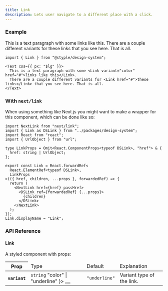 ```yaml
---
title: Link
description: Lets user navigate to a different place with a click.
---
```


### Example

<Preview>
  <Text css={{ px: "$lg" }}>This is a text paragraph with some <Link variant="color" href="#">links like this</Link>. There are a couple different variants for <Link href="#">these links</Link> that you see here. That is all.</Text>
</Preview>

```tsx outline=true
import { Link } from "@styple/design-system";

<Text css={{ px: "$lg" }}>
  This is a text paragraph with some <Link variant="color" href="#">links like this</Link>.
  There are a couple different variants for <Link href="#">these links</Link> that you see here. That is all.
</Text>
```

### With `next/link`

When using something like Next.js you might want to make a wrapper for this component, which can be done like so:

```tsx 
import NextLink from "next/link";
import { Link as DSLink } from "../packages/design-system";
import React from "react";
import { UrlObject } from "url";

type LinkProps = Omit<React.ComponentProps<typeof DSLink>, "href"> & {
  href: string | UrlObject;
};

export const Link = React.forwardRef<
  React.ElementRef<typeof DSLink>,
  LinkProps
>(({ href, children, ...props }, forwardedRef) => {
  return (
    <NextLink href={href} passHref>
      <DSLink ref={forwardedRef} {...props}>
        {children}
      </DSLink>
    </NextLink>
  );
});
Link.displayName = "Link";
```

### API Reference

#### Link

A styled component with props:

<Table>
  <Thead>
    <Tr>
      <Th>Prop</Th>
      <Td>Type</Td>
      <Td>Default</Td>
      <Td>Explanation</Td>
    </Tr>
  </Thead>
  <Tbody>
    <Tr>
      <Th>
        <Code>variant</Code>
      </Th>
      <Td>
        <Code color="normal">string</Code>
        <Popover content={
          <Code color="normal">"color" | "underline"</Code>
        }>
          <Button highlight size="circle" css={{
            size: "24px",
            p: 0,
            ml: "$xs",
            lineHeight: 0
          }}><Info size={16} style={{ verticalAlign: "middle" }} /></Button>
        </Popover>
      </Td>
      <Td><Code color="normal">"underline"</Code></Td>
      <Td><Text>Variant type of the link.</Text></Td>
    </Tr>
  </Tbody>
</Table>
